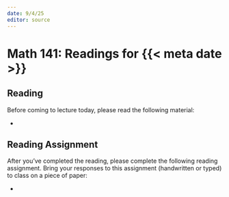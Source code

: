 ```yaml
---
date: 9/4/25
editor: source
---
```


# Math 141: Readings for {{< meta date >}}

## Reading 

Before coming to lecture today, please read the following material: 

-   

## Reading Assignment

After you've completed the reading, please complete the following reading assignment. Bring your responses to this assignment (handwritten or typed) to class on a piece of paper: 

-   
